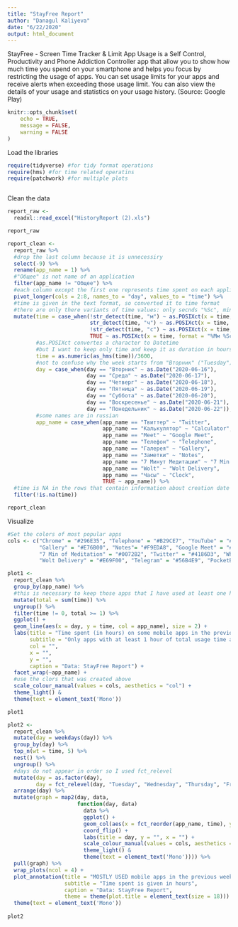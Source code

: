 ```yaml
---
title: "StayFree Report"
author: "Danagul Kaliyeva"
date: "6/22/2020"
output: html_document
---
```


StayFree - Screen Time Tracker & Limit App Usage is a Self Control, Productivity and Phone Addiction Controller app that allow you to show how much time you spend on your smartphone and helps you focus by restricting the usage of apps. You can set usage limits for your apps and receive alerts when exceeding those usage limit. You can also view the details of your usage and statistics on your usage history. (Source: Google Play)

```r
knitr::opts_chunk$set(
	echo = TRUE,
	message = FALSE,
	warning = FALSE
)
```

Load the libraries

```r
require(tidyverse) #for tidy format operations
require(hms) #for time related operatins
require(patchwork) #for multiple plots



```

Clean the data

```r
report_raw <-
  readxl::read_excel("HistoryReport (2).xls") 

report_raw

report_clean <- 
  report_raw %>%
  #drop the last column because it is unnecessiry
  select(-9) %>% 
  rename(app_name = 1) %>%
  #"Общее" is not name of an application 
  filter(app_name != "Общее") %>%
  #each column except the first one represents time spent on each application in one day, so I pivoted them
  pivot_longer(cols = 2:8, names_to = "day", values_to = "time") %>%
  #time is given in the text format, so converted it to time format
  #there are only there variants of time values: only secnds "%Sс", minutes and seconds "%Mм %Sс" and hours, minutes and seconds"%Hч %Mм %Sс"
  mutate(time = case_when(!str_detect(time, "м") ~ as.POSIXct(x = time, format = "%Sс"),
                          str_detect(time, "ч") ~ as.POSIXct(x = time, format = "%Hч %Mм %Sс"),
                          !str_detect(time, "с") ~ as.POSIXct(x = time, format = "%Sм"),
                          TRUE ~ as.POSIXct(x = time, format = "%Mм %Sс")),
         #as.POSIXct convertes a character to Datetime
         #but I want to keep only time and keep it as duration in hours
         time = as.numeric(as_hms(time))/3600,
         #not to confuse why the week starts from "Вторник" ("Tuesday") I keep it in date format
         day = case_when(day == "Вторник" ~ as.Date("2020-06-16"),
                         day == "Среда" ~ as.Date("2020-06-17"),
                         day == "Четверг" ~ as.Date("2020-06-18"),
                         day == "Пятница" ~ as.Date("2020-06-19"),
                         day == "Cуббота" ~ as.Date("2020-06-20"),
                         day == "Воскресенье" ~ as.Date("2020-06-21"),
                         day == "Понедельник" ~ as.Date("2020-06-22")),
         #some names are in russian
         app_name = case_when(app_name == "Твиттер" ~ "Twitter",
                              app_name == "Калькулятор" ~ "Calculator",
                              app_name == "Meet" ~ "Google Meet",
                              app_name == "Телефон" ~ "Telephone",
                              app_name == "Галерея" ~ "Gallery",
                              app_name == "Заметки" ~ "Notes",
                              app_name == "7 Минут Медитации" ~ "7 Min of Meditation",
                              app_name == "Wolt" ~ "Wolt Delivery",
                              app_name == "Часы" ~ "Clock",
                              TRUE ~ app_name)) %>%
  #time is NA in the rows that contain information about creation date of an app so just ignore them
  filter(!is.na(time))

report_clean
```
Visualize

```r
#Set the colors of most popular apps
cols <- c("Chrome" = "#296E35", "Telephone" = "#B29CE7", "YouTube" = "#E1132B", "Calculator" = "23232F",
          "Gallery" = "#E76B00", "Notes"= "#F9EDA8", "Google Meet" = "#009E73", "Instagram"= "#F93E58", 
          "7 Min of Meditation" = "#0072B2", "Twitter" = "#4186D3", "WhatsApp" = "#41A128", 
          "Wolt Delivery" = "#E69F00", "Telegram" = "#56B4E9", "PocketBook" = "darkgreen", "Clock" = "#AE9CE7")

plot1 <-
  report_clean %>%
  group_by(app_name) %>%
  #this is necessary to keep those apps that I have used at least one hour during the last week
  mutate(total = sum(time)) %>%
  ungroup() %>%
  filter(time != 0, total >= 1) %>%
  ggplot() +
  geom_line(aes(x = day, y = time, col = app_name), size = 2) +
  labs(title = "Time spent (in hours) on some mobile apps in the previous week", 
       subtitle = "Only apps with at least 1 hour of total usage time are taken", 
       col = "", 
       x = "", 
       y = "", 
       caption = "Data: StayFree Report") +
  facet_wrap(~app_name) +
  #use the clors that was created above
  scale_colour_manual(values = cols, aesthetics = "col") +
  theme_light() &
  theme(text = element_text('Mono'))

plot1
```

```r
plot2 <-
  report_clean %>%
  mutate(day = weekdays(day)) %>%
  group_by(day) %>%
  top_n(wt = time, 5) %>%
  nest() %>%
  ungroup() %>%
  #days do not appear in order so I used fct_relevel
  mutate(day = as.factor(day),
         day = fct_relevel(day, "Tuesday", "Wednesday", "Thursday", "Friday", "Saturday", "Sunday", "Monday")) %>%
  arrange(day) %>%
  mutate(graph = map2(day, data, 
                      function(day, data) 
                        data %>% 
                        ggplot() + 
                        geom_col(aes(x = fct_reorder(app_name, time), y =time, fill = app_name), show.legend = FALSE) + 
                        coord_flip() + 
                        labs(title = day, y = "", x = "") + 
                        scale_colour_manual(values = cols, aesthetics = "fill") + 
                        theme_light() &
                        theme(text = element_text('Mono')))) %>%
  pull(graph) %>%
  wrap_plots(ncol = 4) + 
  plot_annotation(title = "MOSTLY USED mobile apps in the previous week", 
                  subtitle = "Time spent is given in hours", 
                  caption = "Data: StayFree Report", 
                  theme = theme(plot.title = element_text(size = 18))) &
  theme(text = element_text('Mono'))
  
plot2
```

